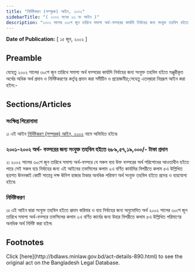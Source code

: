 ```yaml
---
title: "নির্দিষ্টকরণ (সম্পূরক) আইন, ২০০২"
sidebarTitle: "( ২০০২ সনের ১৩ নং আইন )"
description: "২০০২ সালের ৩০শে জুন তারিখে সমাপ্য অর্থ-বত্সরের কার্যাদি নির্বাহের জন্য সংযুক্ত তহবিল হইতে মঞ্জুরীকৃত অর্থের অধিক অর্থ প্রদান ও নির্দিষ্টকরণের কর্তৃত্ব প্রদানের জন্য প্রণীত আইন৷"
---
```


**Date of Publication:** [ ১৫ জুন, ২০০২ ]

## Preamble

যেহেতু ২০০২ সালের ৩০শে জুন তারিখে সমাপ্য অর্থ বত্সরের কার্যাদি নির্বাহের জন্য সংযুক্ত তহবিল হইতে মঞ্জুরীকৃত অর্থের অধিক অর্থ প্রদান ও নির্দিষ্টকরণের কর্তৃত্ব প্রদান করা সমীচীন ও প্রয়োজনীয়;সেহেতু এতদ্‌দ্বারা নিম্নরূপ আইন করা হইল:-

## Sections/Articles

### সংক্ষিপ্ত শিরোনামা

১৷ এই আইন [নির্দিষ্টকরণ (সম্পূরক) আইন, ২০০২](/act-890.html "নির্দিষ্টকরণ (সম্পূরক) আইন, ২০০২") নামে অভিহিত হইবে৷

### ২০০১-২০০২ অর্থ- বত্সরের জন্য সংযুক্ত তহবিল হইতে ৬৮৯,৫৭,১৯,০০০/- টাকা প্রদান

২৷ ২০০২ সালের ৩০শে জুন তারিখে সমাপ্য অর্থ-বত্সরে যে সকল ব্যয় উক্ত বত্সরের অর্থ পরিশোধের আওতাধীন হইতে পারে সেই সকল ব্যয় নির্বাহের জন্য এই আইনের তফসিলের কলাম ২এ বর্ণিত কার্যাদির বিপরীতে কলাম ৫এ উল্লিখিত ছয়শত ঊননব্বই কোটি সাতান্ন লক্ষ ঊনিশ হাজার টাকার অনধিক পরিমাণ অর্থ সংযুক্ত তহবিল হইতে প্রদেয় ও ব্যয়যোগ্য হইবে৷

### নির্দিষ্টকরণ

৩৷ এই আইন দ্বারা সংযুক্ত তহবিল হইতে প্রদান করিবার ও ব্যয় নির্বাহের জন্য অনুমোদিত অর্থ ২০০২ সালের ৩০শে জুন তারিখে সমাপ্য অর্থ-বত্সরে তফসিলের কলাম ২এ বর্ণিত কার্যের জন্য উহার বিপরীতে কলাম ৫এ উল্লিখিত পরিমাণের অনধিক অর্থ নির্দিষ্ট করা হইল৷

## Footnotes

<Note>
  Click [here](http://bdlaws.minlaw.gov.bd/act-details-890.html) to see the original act on the Bangladesh Legal Database.
</Note>
